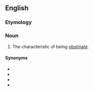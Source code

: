 ==English==

===Etymology===
{{suffix|en|obstinate|ness}}

===Noun===
{{en-noun|-}}

# The characteristic of being [[obstinate]].

====Synonyms====
* {{l|en|obstinacy}}
* {{l|en|obstinance}}
* {{l|en|obstinancy}}
* {{l|en|stubbornness}}